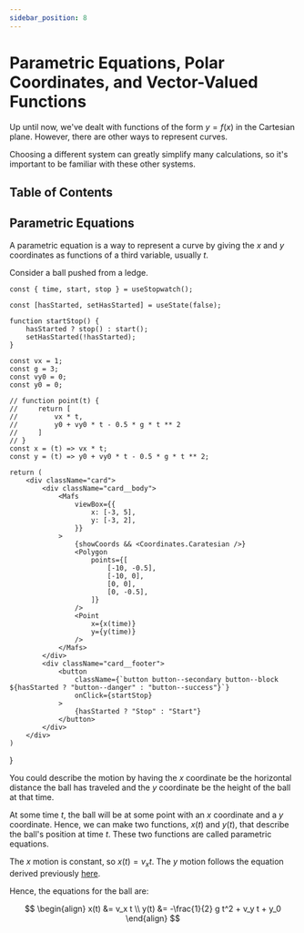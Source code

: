 ```yaml
---
sidebar_position: 8
---
```


# Parametric Equations, Polar Coordinates, and Vector-Valued Functions

Up until now, we've dealt with functions of the form $y = f(x)$ in the Cartesian plane.
However, there are other ways to represent curves.

Choosing a different system can greatly simplify many calculations, so it's important to be familiar with these other systems.

## Table of Contents

<TOCInline toc={toc} />

## Parametric Equations

A parametric equation is a way to represent a curve by giving the $x$ and $y$ coordinates as functions of a third variable, usually $t$.

Consider a ball pushed from a ledge.

    const { time, start, stop } = useStopwatch();

    const [hasStarted, setHasStarted] = useState(false);

    function startStop() {
        hasStarted ? stop() : start();
        setHasStarted(!hasStarted);
    }

    const vx = 1;
    const g = 3;
    const vy0 = 0;
    const y0 = 0;

    // function point(t) {
    //     return [
    //         vx * t,
    //         y0 + vy0 * t - 0.5 * g * t ** 2
    //     ]
    // }
    const x = (t) => vx * t;
    const y = (t) => y0 + vy0 * t - 0.5 * g * t ** 2;

    return (
        <div className="card">
            <div className="card__body">
                <Mafs
                    viewBox={{
                        x: [-3, 5],
                        y: [-3, 2],
                    }}
                >
                    {showCoords && <Coordinates.Caratesian />}
                    <Polygon
                        points={[
                            [-10, -0.5],
                            [-10, 0],
                            [0, 0],
                            [0, -0.5],
                        ]}
                    />
                    <Point
                        x={x(time)}
                        y={y(time)}
                    />
                </Mafs>
            </div>
            <div className="card__footer">
                <button
                    className={`button button--secondary button--block ${hasStarted ? "button--danger" : "button--success"}`}
                    onClick={startStop}
                >
                    {hasStarted ? "Stop" : "Start"}
                </button>
            </div>
        </div>
    )
}

<ParametricEquationsBall />

You could describe the motion by having the $x$ coordinate be the horizontal distance the ball has traveled and the $y$ coordinate be the height of the ball at that time.

At some time $t$, the ball will be at some point with an $x$ coordinate and a $y$ coordinate.
Hence, we can make two functions, $x(t)$ and $y(t)$, that describe the ball's position at time $t$.
These two functions are called parametric equations.

The $x$ motion is constant, so $x(t) = v_x t$. The $y$ motion follows the equation derived previously [here](./Applications%20of%20Integration#motion).

Hence, the equations for the ball are:

$$
\begin{align}
x(t) &= v_x t \\
y(t) &= -\frac{1}{2} g t^2 + v_y t + y_0
\end{align}
$$
